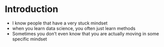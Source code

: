 \mainmatter
# Introduction



* I know people that have a very stuck mindset
* when you learn data science, you often just learn methods
* Sometimes you don't even know that you are actually moving in some specific mindset



